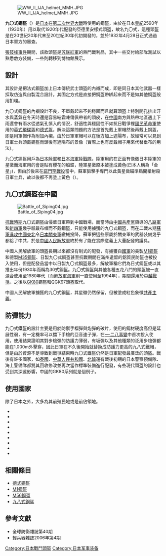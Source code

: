 {{noteTA
|G1=軍事
|G2=長度單位
|G3=Firearms
}}
[[File:WW_II_IJA_helmet_MMH.JPG|thumb]]

'''九〇式鋼盔'''（{{lang-ja|九〇式鉄帽}}）是[[日本|日本]]在[[第二次世界大戰|第二次世界大戰]]時使用的鋼盔，由於在日本[[皇紀|皇紀]]2590年（1930年）用以取代1920年代配發的亞德里安樣式頭盔，故名九〇式，這種頭盔是在20世紀20年代末至20世紀30年代初開發的，並於1932年4月28日正式通過日本軍方的審查。

[[張鼓峰事件|張鼓峰事件]]期間，該款頭盔是[[苏联紅軍|苏联紅軍]]的熱門戰利品，其中一些交付給部隊測試以熟悉敵方裝備，一些則轉移到博物館展示。

==設計==
其設計是把法式鋼盔加上日本傳統武士頭盔的內襯而成，即是同日本其他武器一樣採取仿造與自製混合設計，其固定方式是直接把鋼盔帶綁起來而不是如其他鋼盔般用扣環。

九〇式鋼盔的內襯設計不良，不單戴起來不夠穩固而且就算頭盔上特別開孔排出汗水與蒸氣在冬天時還是容易結霜凍傷佩帶者的頭皮，在[[中國|中國]]南方與熱帶地區遇上下雨還會有雨水從透氣孔慎入的情況，舒適性與穩固性不如抗日戰爭裡[[國民革命軍|國民革命軍]]使用的[[布洛迪钢盔|英式飛碟盔]]和[[德式钢盔|德式盔]]，解決這類問題的方法是首先戴上軍帽然後再戴上鋼盔，即是用軍帽作為附加內襯，由於日軍軍帽可以在後方加上遮陽布，故經常可以見到日軍士兵頭戴鋼盔而頭後有遮陽布的景像（實際上也有反戴帽子用來代替垂布的用法）。

九〇式鋼盔用戶為[[日本帝國陸軍|日本陸軍]]和[[日本帝國海軍|日本海軍陸戰隊]]，陸軍用的在正面有像徵日本陸軍的星徽而海軍用的會是貼有櫻花的船錨，陸軍星徽原本被塗成黃色(日本人稱為「金星」)，但由於後來在[[諾門罕戰役|諾門罕戰役]]當中，蘇軍狙擊手專門以此黃星做瞄準點開槍射殺日軍士兵，故以後都不再塗上黃色（{{fact|日本人改稱此星徽為「污星」}}）。

==九〇式鋼盔在中國==
[[File:Battle_of_Siping04.jpg|thumb]]

[[抗日戰爭|抗戰時期]]九〇式鋼盔由侵華日軍帶到中國戰場，而當時由[[中國共產黨|中國共產黨]]領導的[[八路軍|八路軍]]和[[新四軍|新四軍]]幾乎祇戴布帽而不戴鋼盔，只能使用擄獲的九〇式鋼盔，而在二戰末期[[八月風暴|蘇軍進攻中國東北]]令[[關東軍|日本關東軍]]繳械投降，蘇軍把這些原屬於關東軍的武器裝備幾乎都給了中共，於是[[中國人民解放軍|中國人民解放軍]]終於有了能在實際意義上大量配發的護具。

中國人民解放軍的頭盔長期以來都沒有制式的配發，有擄獲自[[中華民國國軍|國軍]]的美製[[M1鋼盔|M1鋼盔]]和德製[[德式鋼盔|M35鋼盔]]、日製九〇式鋼盔甚至抗戰期間在滿州遺留的鋁質民防盔也被投入使用，但是配發品當中以日製九〇式鋼盔最多，解放軍稱它們為日式鋼盔或以其推出年份1930年而稱為30式鋼盔。九〇式鋼盔與其他各種五花八門的頭盔被一直混合使用至1980年代（而[[中國人民解放軍海軍|解放軍海軍]]則一直使用至1994年），期間還用於[[中越戰爭|中越戰爭]]。之後以[[GK80|GK80]]鋼盔和QGK97頭盔取代。

中國人民解放軍擄獲的九〇式鋼盔，其星徽仍然保留，但被塗成紅色象徵[[共產主義|共產主義]]。

==防彈能力==
九〇式鐵盔的設計主要是用於防禦手榴彈與炮彈的破片，使用的鋼材硬度高但是延展性弱，有一定機率可以擋下手槍的亞音速子彈，在[[一·二八事變|一·二八事變]]中首次投入使用，使用結果證明其對步槍彈的防護力薄弱，有坂彈以及其他種類的泛用步槍彈都能在1,000m外擊穿，因此日軍在不久後開始就替換成防護力更高的九八式鐵帽，但是由於資源不足導致到戰爭結束時九〇式鐵盔仍然是日軍配發最廣泛的頭盔。戰後有許多國家，如[[泰國|泰國]]、[[中華人民共和國|中華人民共和國]]、[[北韓|北韓]]還有戰後初期的日本警察預備隊、海上警備隊都將其回收修改並再次當作標準裝備進行配發，有些現代頭盔的設計也受到其深遠影響，中國的GK80系列就是個例子。

==使用國家==
除了日本之外，大多為其前殖民地或是前佔領地。
*{{JPN}}
*{{PRC}}
*{{ROC}}
*{{THA}}
*{{IDN}}
*{{VNM}}
*{{DPRK}}
*{{MYS}}
*{{LAO}}

==相關條目==
*[[德式鋼盔|德式鋼盔]]
*[[M1鋼盔|M1鋼盔]]
*[[M56鋼盔|M56鋼盔]]
*[[九八式鋼盔|九八式鋼盔]]

==參考文獻==
*全球防衛雜誌第40期
*輕兵器雜誌2006年第4期

{{第二次世界大戰日本步兵火器}}
{{北伐至抗戰時期中華民國步兵武器}}

[[Category:日本戰鬥頭盔|Category:日本戰鬥頭盔]]
[[Category:日本军事装备|Category:日本军事装备]]